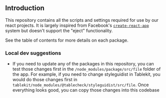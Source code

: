
<Meta title="Introduction" />

## Introduction

This repository contains all the scripts and settings required for use by our react projects.
It is largely inspired from Facebook's [`create-react-app`](https://github.com/facebook/create-react-app) system but doesn't support the "eject" functionality.

See the table of contents for more details on each package.

### Local dev suggestions

- If you need to update any of the packages in this repository, you can test those changes first in the `/node_modules/package/src/file` folder of the app. For example, if you need to change styleguidist in Tablekit, you would do those changes first in `tablekit/node_modules/@tablecheck/styleguidist/src/file`. Once everything looks good, you can copy those changes into this codebase
